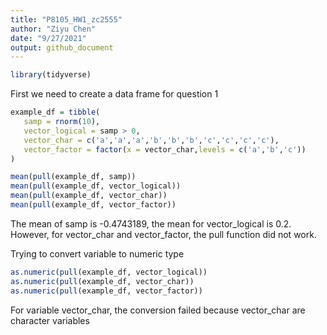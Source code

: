 ```yaml
---
title: "P8105_HW1_zc2555"
author: "Ziyu Chen"
date: "9/27/2021"
output: github_document
---
```


```r
library(tidyverse)
```

First we need to create a data frame for question 1

```r
example_df = tibble(
   samp = rnorm(10),
   vector_logical = samp > 0,
   vector_char = c('a','a','a','b','b','b','c','c','c','c'),
   vector_factor = factor(x = vector_char,levels = c('a','b','c'))
)

mean(pull(example_df, samp))
mean(pull(example_df, vector_logical))
mean(pull(example_df, vector_char))
mean(pull(example_df, vector_factor))
```

The mean of samp is -0.4743189, the mean for vector_logical is 0.2. However, for vector_char and vector_factor, the pull function did not work.


Trying to convert variable to numeric type

```r
as.numeric(pull(example_df, vector_logical))
as.numeric(pull(example_df, vector_char))
as.numeric(pull(example_df, vector_factor))
```

For variable vector_char, the conversion failed because vector_char are character variables

